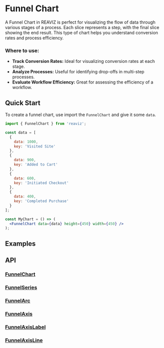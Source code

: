 
<Meta of={FunnelChartStory} />

# Funnel Chart

A Funnel Chart in REAVIZ is perfect for visualizing the flow of data through various stages of a process. 
Each slice represents a step, with the final slice showing the end result. 
This type of chart helps you understand conversion rates and process efficiency.

### Where to use:
- **Track Conversion Rates:** Ideal for visualizing conversion rates at each stage.
- **Analyze Processes:** Useful for identifying drop-offs in multi-step processes.
- **Evaluate Workflow Efficiency:** Great for assessing the efficiency of a workflow.

## Quick Start
To create a funnel chart, use import the `FunnelChart` and give it some `data`.

```jsx
import { FunnelChart } from 'reaviz';

const data = [
  {
    data: 1000,
    key: 'Visited Site'
  },
  {
    data: 900,
    key: 'Added to Cart'
  },
  {
    data: 600,
    key: 'Initiated Checkout'
  },
  {
    data: 400,
    key: 'Completed Purchase'
  }
];

const MyChart = () => (
  <FunnelChart data={data} height={450} width={450} />
);
```

## Examples
<ToggleCanvas of={FunnelChartStory.Basic} storybook="charts-funnel-chart--basic" />

## API

### [FunnelChart](https://github.com/reaviz/reaviz/blob/master/src/FunnelChart/FunnelChart.tsx)
<PropsTable name="FunnelChart" />

### [FunnelSeries](https://github.com/reaviz/reaviz/blob/master/src/FunnelChart/FunnelSeries/FunnelSeries.tsx)
<PropsTable name="FunnelSeries" />

### [FunnelArc](https://github.com/reaviz/reaviz/blob/master/src/FunnelChart/FunnelSeries/FunnelArc.tsx)
<PropsTable name="FunnelArc" />

### [FunnelAxis](https://github.com/reaviz/reaviz/blob/master/src/FunnelChart/FunnelSeries/FunnelAxis/FunnelAxis.tsx)
<PropsTable name="FunnelAxis" />

### [FunnelAxisLabel](https://github.com/reaviz/reaviz/blob/master/src/FunnelChart/FunnelSeries/FunnelAxis/FunnelAxisLabel.tsx)
<PropsTable name="FunnelAxisLabel" />

### [FunnelAxisLine](https://github.com/reaviz/reaviz/blob/master/src/FunnelChart/FunnelSeries/FunnelAxis/FunnelAxisLine.tsx)
<PropsTable name="FunnelAxisLine" />
